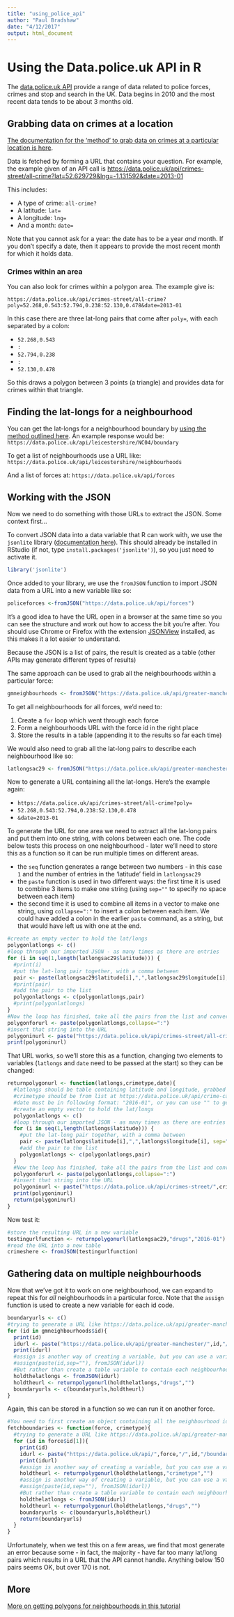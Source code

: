 ```yaml
---
title: "using_police_api"
author: "Paul Bradshaw"
date: "4/12/2017"
output: html_document
---
```


# Using the Data.police.uk API in R

The [data.police.uk API](https://data.police.uk/docs/) provide a range of data related to police forces, crimes and stop and search in the UK. Data begins in 2010 and the most recent data tends to be about 3 months old.

## Grabbing data on crimes at a location

[The documentation for the 'method' to grab data on crimes at a particular location is here](https://data.police.uk/docs/method/crime-street/).

Data is fetched by forming a URL that contains your question. For example, the example given of an API call is [https://data.police.uk/api/crimes-street/all-crime?lat=52.629729&lng=-1.131592&date=2013-01](https://data.police.uk/api/crimes-street/all-crime?lat=52.629729&lng=-1.131592&date=2013-01)

This includes:

* A type of crime: `all-crime?`
* A latitude: `lat=`
* A longitude: `lng=`
* And a month: `date=`

Note that you cannot ask for a year: the date has to be a year *and* month. If you don't specify a date, then it appears to provide the most recent month for which it holds data.

### Crimes within an area

You can also look for crimes within a polygon area. The example give is: 

`https://data.police.uk/api/crimes-street/all-crime?poly=52.268,0.543:52.794,0.238:52.130,0.478&date=2013-01`

In this case there are three lat-long pairs that come after `poly=`, with each separated by a colon:

* `52.268,0.543`
* `:`
* `52.794,0.238`
* `:`
* `52.130,0.478`

So this draws a polygon between 3 points (a triangle) and provides data for crimes within that triangle.

## Finding the lat-longs for a neighbourhood

You can get the lat-longs for a neighbourhood boundary by [using the method outlined here](https://data.police.uk/docs/method/neighbourhood-boundary/). An example response would be: `https://data.police.uk/api/leicestershire/NC04/boundary`

To get a list of neighbourhoods use a URL like: `https://data.police.uk/api/leicestershire/neighbourhoods`

And a list of forces at: `https://data.police.uk/api/forces`

## Working with the JSON

Now we need to do something with those URLs to extract the JSON. Some context first...

To convert JSON data into a data variable that R can work with, we use the `jsonlite` library ([documentation here](https://cran.r-project.org/web/packages/jsonlite/jsonlite.pdf)). This should already be installed in RStudio (if not, type `install.packages('jsonlite')`), so you just need to activate it.

```r
library('jsonlite')
```

Once added to your library, we use the `fromJSON` function to import JSON data from a URL into a new variable like so:

```r
policeforces <-fromJSON("https://data.police.uk/api/forces")
```

It's a good idea to have the URL open in a browser at the same time so you can see the structure and work out how to access the bit you're after. You should use Chrome or Firefox with the extension [JSONView](https://chrome.google.com/webstore/detail/jsonview/chklaanhfefbnpoihckbnefhakgolnmc?hl=en) installed, as this makes it a lot easier to understand.

Because the JSON is a list of pairs, the result is created as a table (other APIs may generate different types of results)

The same approach can be used to grab all the neighbourhoods within a particular force:

```r
gmneighbourhoods <- fromJSON("https://data.police.uk/api/greater-manchester/neighbourhoods")
```

To get all neighbourhoods for all forces, we'd need to:

1. Create a `for` loop which went through each force
2. Form a neighbourhoods URL with the force id in the right place
3. Store the results in a table (appending it to the results so far each time)

We would also need to grab all the lat-long pairs to describe each neighbourhood like so:

```r
latlongsac29 <- fromJSON("https://data.police.uk/api/greater-manchester/AC29/boundary")
```

Now to generate a URL containing all the lat-longs. Here's the example again:

* `https://data.police.uk/api/crimes-street/all-crime?poly=`
* `52.268,0.543:52.794,0.238:52.130,0.478`
* `&date=2013-01`

To generate the URL for one area we need to extract all the lat-long pairs and put them into one string, with colons between each one. The code below tests this process on one neighbourhood - later we'll need to store this as a function so it can be run multiple times on different areas.

* the `seq` function generates a range between two numbers - in this case `1` and the number of entries in the 'latitude' field in `latlongsac29`
* the `paste` function is used in two different ways: the first time it is used to combine 3 items to make one string (using `sep=""` to specify no space between each item)
* the second time it is used to combine all items in a vector to make one string, using `collapse=":"` to insert a colon between each item. We could have added a colon in the earlier `paste` command, as a string, but that would have left us with one at the end.

```r
#create an empty vector to hold the lat/longs
polygonlatlongs <- c()
#loop through our imported JSON - as many times as there are entries
for (i in seq(1,length(latlongsac29$latitude))) {
  #print(i)
  #put the lat-long pair together, with a comma between
  pair <- paste(latlongsac29$latitude[i],",",latlongsac29$longitude[i], sep="")
  #print(pair)
  #add the pair to the list
  polygonlatlongs <- c(polygonlatlongs,pair)
  #print(polygonlatlongs)
}
#Now the loop has finished, take all the pairs from the list and convert into a single string with a colon between each item
polygonforurl <- paste(polygonlatlongs,collapse=":")
#insert that string into the URL
polygoninurl <- paste("https://data.police.uk/api/crimes-street/all-crime?poly=",polygonforurl,"&date=2016-01",sep="")
print(polygoninurl)
```

That URL works, so we'll store this as a function, changing two elements to variables (`latlongs` and `date` need to be passed at the start) so they can be changed:

```r
returnpolygonurl <- function(latlongs,crimetype,date){
  #latlongs should be table containing latitude and longitude, grabbed from JSON
  #crimetype should be from list at https://data.police.uk/api/crime-categories
  #date must be in following format: "2016-01", or you can use "" to get latest month
  #create an empty vector to hold the lat/longs
  polygonlatlongs <- c()
  #loop through our imported JSON - as many times as there are entries
  for (i in seq(1,length(latlongs$latitude))) {
    #put the lat-long pair together, with a comma between
    pair <- paste(latlongs$latitude[i],",",latlongs$longitude[i], sep="")
    #add the pair to the list
    polygonlatlongs <- c(polygonlatlongs,pair)
  }
  #Now the loop has finished, take all the pairs from the list and convert into a single string with a colon between each item
  polygonforurl <- paste(polygonlatlongs,collapse=":")
  #insert that string into the URL
  polygoninurl <- paste("https://data.police.uk/api/crimes-street/",crimetype,"?poly=",polygonforurl,"&date=",date,sep="")
  print(polygoninurl)
  return(polygoninurl)
}
```

Now test it:

```r
#store the resulting URL in a new variable
testingurlfunction <- returnpolygonurl(latlongsac29,"drugs","2016-01")
#read the URL into a new table
crimeshere <- fromJSON(testingurlfunction)
```

## Gathering data on multiple neighbourhoods

Now that we've got it to work on one neighbourhood, we can expand to repeat this for *all* neighbourhoods in a particular force. Note that the `assign` function is used to create a new variable for each id code.

```r
boundaryurls <- c()
#trying to generate a URL like https://data.police.uk/api/greater-manchester/AC04/boundary
for (id in gmneighbourhoods$id){
  print(id)
  idurl <- paste("https://data.police.uk/api/greater-manchester/",id,"/boundary", sep="")
  print(idurl)
  #assign is another way of creating a variable, but you can use a variable *as* the name of the new variable
  #assign(paste(id,sep=""), fromJSON(idurl))
  #But rather than create a table variable to contain each neighbourhood, we can instead generate the URL we need directly, using the function we defined earlier
  holdthelatlongs <- fromJSON(idurl)
  holdtheurl <- returnpolygonurl(holdthelatlongs,"drugs","")
  boundaryurls <- c(boundaryurls,holdtheurl)
}
```

Again, this can be stored in a function so we can run it on another force. 

```r
#You need to first create an object containing all the neighbourhood ids, grabbed from the JSON
fetchboundaries <- function(force, crimetype){
  #trying to generate a URL like https://data.police.uk/api/greater-manchester/AC04/boundary
  for (id in force$id[1]){
    print(id)
    idurl <- paste("https://data.police.uk/api/",force,"/",id,"/boundary", sep="")
    print(idurl)
    #assign is another way of creating a variable, but you can use a variable *as* the name of the new variable
    holdtheurl <- returnpolygonurl(holdthelatlongs,"crimetype","")
    #assign is another way of creating a variable, but you can use a variable *as* the name of the new variable
    #assign(paste(id,sep=""), fromJSON(idurl))
    #But rather than create a table variable to contain each neighbourhood, we can instead generate the URL we need directly, using the function we defined earlier
    holdthelatlongs <- fromJSON(idurl)
    holdtheurl <- returnpolygonurl(holdthelatlongs,"drugs","")
    boundaryurls <- c(boundaryurls,holdtheurl)
    return(boundaryurls)
  }
}
```

Unfortunately, when we test this on a few areas, we find that most generate an error because some - in fact, the majority - have far too many lat/long pairs which results in a URL that the API cannot handle. Anything below 150 pairs seems OK, but over 170 is not.


## More

[More on getting polygons for neighbourhoods in this tutorial](http://jgardiner.co.uk/blog/police_data_api_in_leaflet_part2 )
